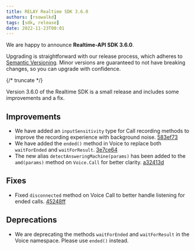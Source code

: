 ---
title: RELAY Realtime SDK 3.6.0
authors: [rsowalkd]
tags: [sdk, release]
date: 2022-11-23T00:01
---

We are happy to announce **Realtime-API SDK 3.6.0**.


Upgrading is straightforward with our release process, which adheres to [Semantic Versioning](https://semver.org/).
Minor versions are guaranteed to not have breaking changes, so you can upgrade with confidence.

<ReleaseCard library="@signalwire/realtime-api" version="3.6.0" releaseType="minor"/>


{/* truncate */}

Version 3.6.0 of the Realtime SDK is a small release and includes some improvements and a fix.

## Improvements
- We have added an `inputSensitivity` type for Call recording methods to improve the recording experience with background noise. [583ef73](https://github.com/signalwire/signalwire-js/commit/583ef730675884b51045784980a12d80fc573b3b)
- We have added the `ended()` method in Voice to replace both `waitForEnded` and `waitForResult`. [3e7ce64](https://github.com/signalwire/signalwire-js/commit/3e7ce6461a423e5b1014f16bf69b53793dfe1024)
- The new alias `detectAnsweringMachine(params)` has been added to the `amd(params)` method on `Voice.Call` for better clarity. [a32413d](https://github.com/signalwire/signalwire-js/commit/a32413d89f9dc155be91aa148c4c56edec7e8413)

## Fixes
- Fixed `disconnected` method on Voice Call to better handle listening for ended calls. [45248ff](https://github.com/signalwire/signalwire-js/commit/45248ff253894b7b208d39f17cd24b68e1f1f0b5)

## Deprecations
- We are deprecating the methods `waitForEnded` and `waitForResult` in the Voice namespace. Please use `ended()` instead.